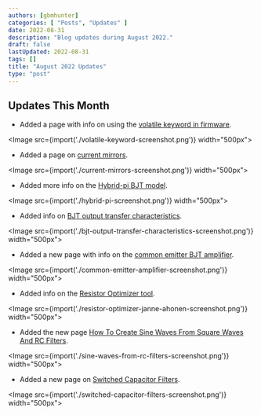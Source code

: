 ```yaml
---
authors: [gbmhunter]
categories: [ "Posts", "Updates" ]
date: 2022-08-31
description: "Blog updates during August 2022."
draft: false
lastUpdated: 2022-08-31
tags: []
title: "August 2022 Updates"
type: "post"
---
```



## Updates This Month

* Added a page with info on using the [volatile keyword in firmware](/programming/languages/c/embedded-systems-and-the-volatile-keyword/).

<Image src={import('./volatile-keyword-screenshot.png')} width="500px"></Image>

* Added a page on [current mirrors](/electronics/components/current-mirrors/).

<Image src={import('./current-mirrors-screenshot.png')} width="500px"></Image>

* Added more info on the [Hybrid-pi BJT model](/electronics/components/transistors/bipolar-junction-transistors-bjts/#hybrid-pi-transistor-model).

<Image src={import('./hybrid-pi-screenshot.png')} width="500px"></Image>

* Added info on [BJT output transfer characteristics](/electronics/components/transistors/bipolar-junction-transistors-bjts/#output-characteristics).

<Image src={import('./bjt-output-transfer-characteristics-screenshot.png')} width="500px"></Image>

* Added a new page with info on the [common emitter BJT amplifier](/electronics/circuit-design/bjt-common-emitter-amplifier/).

<Image src={import('./common-emitter-amplifier-screenshot.png')} width="500px"></Image>

* Added info on the [Resistor Optimizer tool](/electronics/components/resistors/#resistor-optimizer-tool).

<Image src={import('./resistor-optimizer-janne-ahonen-screenshot.png')} width="500px"></Image>

* Added the new page [How To Create Sine Waves From Square Waves And RC Filters](/electronics/circuit-design/how-to-create-sine-waves-from-square-waves-and-rc-filters/).

<Image src={import('./sine-waves-from-rc-filters-screenshot.png')} width="500px"></Image>

* Added a new page on [Switched Capacitor Filters](/electronics/components/switched-capacitor-filters/).

<Image src={import('./switched-capacitor-filters-screenshot.png')} width="500px"></Image>
